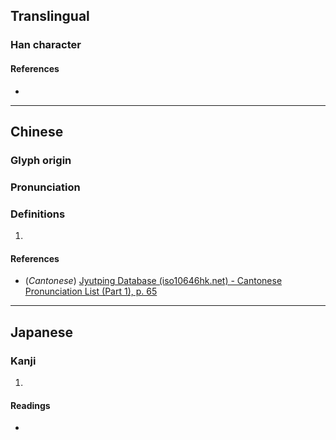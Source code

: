 {{character info}}
==Translingual==

===Han character===
{{Han char|rn=9|rad=人|as=07|sn=9|four=21269|canj=OMFR|ids=⿰亻否}}

====References====
* {{Han ref|kx=0105.080|dkj=00694|hdz=10158.060|uh=4FD6|ud=20438|bh=CDEB|bd=52715}}

----

==Chinese==
{{zh-forms}}

===Glyph origin===
{{Han etym}}

===Pronunciation===
{{zh-pron
|m=pěi
|c=pui2
|mc=y
|oc=y
|ma=
|cat=
}}

===Definitions===
{{zh-hanzi}}

# {{rfdef|zh}}

====References====
* (''Cantonese'') [http://www.iso10646hk.net/jp/document/download.jsp Jyutping Database (iso10646hk.net) - Cantonese Pronunciation List (Part 1), p. 65]

----

==Japanese==

===Kanji===
{{ja-kanji|grade=|rs=人07}}

# {{rfdef|ja|sort=人07}}

====Readings====
* {{ja-readings|on=[[はい]] (hai), [[へ]] (he)|kun=}}